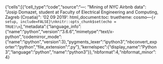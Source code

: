 {"cells":[{"cell_type":"code","source":"---\ntitle: \"Mining of NYC Airbnb data\"\nauthor: \"Josip Domazet, student at Faculty of Electrical Engineering and Computing, Zagreb (Croatia)\"\ndate: '02 09 2019'\noutput: \n    html_document:\n        toc: true\n        theme: cosmo\n---\n\n```{r setup, include=FALSE}\nknitr::opts_chunk$set(echo = TRUE)\n```\n\n<center><img src=\"https://images.pexels.com/photos/466685/pexels-photo-466685.jpeg?auto=compress&cs=tinysrgb&dpr=2&h=650&w=940\"></center>\n\n\n\n# About The Kernel\nThis kernel focuses on exploratory data analysis, but \nalso includes two regression models with _price_ as target variable. <br>\nI've focused more on visualisation in this kernel.  <br>\nEnjoy! :)\n\n\n# Loading Packages & Data\n\n```{r message=FALSE}\nlibrary(tidyverse)\nlibrary(ggthemes)\nlibrary(GGally)\nlibrary(ggExtra)\nlibrary(caret)\nlibrary(glmnet)\nlibrary(corrplot)\nlibrary(leaflet)\nlibrary(kableExtra)\nlibrary(RColorBrewer)\nlibrary(plotly)\nth <- theme_fivethirtyeight() + theme(axis.title = element_text(), axis.title.x = element_text()) # global theme for ggplot2 objects\nset.seed(252)\nairbnb <- read.csv(\"../input/new-york-city-airbnb-open-data/AB_NYC_2019.csv\", \n                   encoding=\"UTF-8\", stringsAsFactors = F, na.strings = c(\"\"))\n```\n\n\n# Data exploration\n\n## Structure and features\n\n```{r}\nhead(airbnb) %>% kable() %>% kable_styling()\n```\n\n\n```{r}\nsummary(airbnb)\n```\n\n\nFollowing columns can be ommited since they don't carry any useful information and hence wont' be used in predictive models:\n\n* _id_\n* _host_id_.\n\n```{r}\nnames_to_delete <- c(\"id\", \"host_id\")\nairbnb[names_to_delete] <- NULL\n```\n\nSince I used _stringsAsFactors = F_ in read.csv function,\nI have to transform following character columns to factor columns:\n\n* _host_name_\n* _neighbourhood_group_\n* _neighbourhood_\n* _room_type_\n\n```{r}\nnames_to_factor <- c(\"host_name\", \"neighbourhood_group\", \"neighbourhood\", \"room_type\")\nairbnb[names_to_factor] <- map(airbnb[names_to_factor], as.factor)\n\n```\nColumn _ last_review_ has to be converted to _airbnbe_ type using function _ymd_ from lubridate package.\n\n\n```{r}\nairbnb[c(\"last_review\")] <- airbnb[c(\"last_review\")] %>% map(~lubridate::ymd(.x))\n```\n\nSanity check:\n\n```{r}\nglimpse(airbnb)\n```\n\nEverything looks alright now!\n\n## Missing data\n\n```{r}\nmissing_airbnb <- airbnb %>% summarise_all(~(sum(is.na(.))/n()))\nmissing_airbnb <- gather(missing_airbnb, key = \"variables\", value = \"percent_missing\")\nmissing_airbnb <- missing_airbnb[missing_airbnb$percent_missing > 0.0, ] \nggplot(missing_airbnb, aes(x = reorder(variables, percent_missing), y = percent_missing)) +\ngeom_bar(stat = \"identity\", fill = \"red\", aes(color = I('white')), size = 0.3)+\nxlab('variables')+\ncoord_flip() + \nth  +\n  ggtitle(\"Missing Data\") +\n  xlab(\"Column name\") +\n  ylab(\"Percentage missing\") +\n  annotate(\"text\", x = 1.5, y = 0.1,label = \"host_name and name have less than 0.001\\n percentage missing\", color = \"slateblue\", size = 5)\n```\n\nColumns _reviews_per_month_ and _last_review_ have exactly the same value of \npercentage missing (~ 20.56 %). That makes sense because if you don't know when \nthe last review was, you can't calculate reviews per month :)\n\n# Data Visualisation\n\n## Price \nThe most important (target) variable is _price_.\n\n\n### Histogram & Density \n```{r}\nggplot(airbnb, aes(price)) +\n  geom_histogram(bins = 30, aes(y = ..density..), fill = \"purple\") + \n  geom_density(alpha = 0.2, fill = \"purple\") +\n  th +\n  ggtitle(\"Distribution of price\",\n          subtitle = \"The distribution is very skewed\") +\n  theme(axis.title = element_text(), axis.title.x = element_text()) +\n  geom_vline(xintercept = round(mean(airbnb$price), 2), size = 2, linetype = 3)\n```\n\n### Histogram & Density with log10 transformation\n\nSince the original distribution is very skewed, logarithmic transformation can be used to gain\nbetter insight into data.\n\n```{r message=F, warning=F}\nggplot(airbnb, aes(price)) +\n  geom_histogram(bins = 30, aes(y = ..density..), fill = \"purple\") + \n  geom_density(alpha = 0.2, fill = \"purple\") +\n  th +\n  ggtitle(\"Transformed distribution of price\",\n          subtitle = expression(\"With\" ~'log'[10] ~ \"transformation of x-axis\")) +\n  #theme(axis.title = element_text(), axis.title.x = element_text()) +\n  geom_vline(xintercept = round(mean(airbnb$price), 2), size = 2, linetype = 3) +\n  scale_x_log10() +\n  annotate(\"text\", x = 1800, y = 0.75,label = paste(\"Mean price = \", paste0(round(mean(airbnb$price), 2), \"$\")),\n           color = \t\"#32CD32\", size = 8)\n```\n\n### Histogram & Density with log10 transformation for neighbourhood areas\n\n\nNew York City consist of five neighbourhood areas:\n\n1. Manhattan\n2. Brooklyn\n3. Queens\n4. The Bronx\n5. Staten Island.\n\nIt can be useful to vizualise the distribution of price for every neighbourhood area.\n\n```{r warning=F, error=F}\n\nairbnb_nh <- airbnb %>%\n  group_by(neighbourhood_group) %>%\n  summarise(price = round(mean(price), 2))\n\n\nggplot(airbnb, aes(price)) +\n  geom_histogram(bins = 30, aes(y = ..density..), fill = \"purple\") + \n  geom_density(alpha = 0.2, fill = \"purple\") +\n  th +\n  ggtitle(\"Transformed distribution of price\\n by neighbourhood groups\",\n          subtitle = expression(\"With\" ~'log'[10] ~ \"transformation of x-axis\")) +\n  geom_vline(data = airbnb_nh, aes(xintercept = price), size = 2, linetype = 3) +\n  geom_text(data = airbnb_nh,y = 1.5, aes(x = price + 1400, label = paste(\"Mean  = \",price)), color = \"darkgreen\", size = 4) +\n  facet_wrap(~neighbourhood_group) +\n  scale_x_log10() \n```\n\n### Above Average Price Objects by Neighourhood Areas\n\n```{r}\nairbnb %>% filter(price >= mean(price)) %>% group_by(neighbourhood_group, room_type) %>% tally %>% \n  ggplot(aes(reorder(neighbourhood_group,desc(n)), n, fill = room_type)) +\n  th +\n  xlab(NULL) +\n  ylab(\"Number of objects\") +\n  ggtitle(\"Number of above average price objects\",\n          subtitle = \"Most of them are entire homes or apartments\") +\n           geom_bar(stat = \"identity\")\n```\n\n### Boxplot of price by room type\n\nWe can also investigate price by room type:\n\n* Entire home or apartment\n* Private Room\n* Shared Room\n\n```{r warning=F}\nggplot(airbnb, aes(x = room_type, y = price)) +\n  geom_boxplot(aes(fill = room_type)) + scale_y_log10() +\n  th + \n  xlab(\"Room type\") + \n  ylab(\"Price\") +\n  ggtitle(\"Boxplots of price by room type\",\n          subtitle = \"Entire homes and apartments have the highest avg price\") +\n  geom_hline(yintercept = mean(airbnb$price), color = \"purple\", linetype = 2)\n```\n\nAs expected, entire home or aparment type has the highest average price.\nIt was also expected that shared rooms would have lower price than private rooms.\n\n### Summary of price distributions\n```{r}\nairbnb %>% arrange(desc(price)) %>% top_n(10) %>% select(- host_name, -name) %>%  \n  ggplot(aes(x = price, fill = neighbourhood_group)) +\n  geom_histogram(bins = 50) +\n  scale_x_log10() + \n  ggtitle(\"Summary of price distributions\") +\n  facet_wrap(~room_type + neighbourhood_group)\n```\n\n### Price & Availability \n\n\n```{r warning=F}\nggplot(airbnb, aes(availability_365, price)) +\n  th +\n  geom_point(alpha = 0.2, color = \"slateblue\") +\n  geom_density(stat = \"identity\", alpha = 0.2) +\n  xlab(\"Availability during year\") +\n  ylab(\"Price\") +\n  ggtitle(\"Relationship between availability\",\n          subtitle = \"there is not clear relationship\") \n```\n\nIt's hard to see clear pattern,\nbut there's a lot of expensive objects \nwith few available days and many available days.\n\n### Price & Number Of Reviews\n```{r}\nggplot(airbnb, aes(number_of_reviews, price)) +\n  th + theme(axis.title = element_text(), axis.title.x = element_text()) +\n  geom_point(aes(size = price), alpha = 0.05, color = \"slateblue\") +\n  xlab(\"Number of reviews\") +\n  ylab(\"Price\") +\n  ggtitle(\"Relationship between number of reviews\",\n          subtitle = \"The most expensive objects have small number of reviews (or 0)\")\n```\n\n## Number of objects by neighbourhood areas\n\n```{r}\nairbnb %>% group_by(neighbourhood_group) %>% tally() %>% \n  ggplot(aes(x = reorder(neighbourhood_group, n), n)) +\n  geom_bar(stat = \"identity\", fill = \"purple\") +\n  theme_fivethirtyeight() +\n  ggtitle(\"Number of objects by neighbourhood group\") +\n  geom_text(aes(x = neighbourhood_group, y = 1, label = paste0(n),\n                colour = ifelse(neighbourhood_group %in%\n                                                              c(\"Manhattan\", \"Brooklyn\", \n                                                                \"Queens\"), '1', '2')),\n            hjust=-1.5, vjust=.5, size = 4, \n            fontface = 'bold') +\n  coord_flip() +\n  scale_color_manual(values=c(\"white\",\"black\"), guide = F)\n```\n\n### Leaflet map\n\n```{r}\n pal <- colorFactor(palette = c(\"red\", \"green\", \"blue\", \"purple\", \"yellow\"), domain = airbnb$neighbourhood_group)\n \n leaflet(data = airbnb) %>% addProviderTiles(providers$CartoDB.DarkMatterNoLabels) %>%  addCircleMarkers(~longitude, ~latitude, color = ~pal(neighbourhood_group), weight = 1, radius=1, fillOpacity = 0.1, opacity = 0.1,\n                                                                                                        label = paste(\"Name:\", airbnb$name)) %>% \n     addLegend(\"bottomright\", pal = pal, values = ~neighbourhood_group,\n     title = \"Neighbourhood groups\",\n     opacity = 1\n   )\n```\n\nManhattan has the highest number of objects while it's the smallest neighbourhood group by area.\nThat can be explained by the fact that it's the most popular neighbourhood group with biggest GDP.\n\n## Correlation Matrix\n\nSpearman correlation will be used since \nI not interested particularly in linear relationships.\n\n```{r}\nairbnb_cor <- airbnb[, sapply(airbnb, is.numeric)]\nairbnb_cor <- airbnb_cor[complete.cases(airbnb_cor), ]\ncorrelation_matrix <- cor(airbnb_cor, method = \"spearman\")\ncorrplot(correlation_matrix, method = \"color\")\n```\n\n# Machine Learning\n\n## Data Splitting\n\nTraining set will be 70% percent of the original data.\nObjects with price equal to 0 will be ommited since\nprice can't be 0 (faulty records).\nThey would make predictive models significantly weaker.\n\n```{r}\nairbnb <- airbnb %>% mutate(id = row_number())\nairbnb_train <- airbnb %>% sample_frac(.7) %>% filter(price > 0)\nairbnb_test  <- anti_join(airbnb, airbnb_train, by = 'id') %>% filter(price > 0)\n\n# sanity check\nnrow(airbnb_train) + nrow(airbnb_test) == nrow(airbnb %>% filter(price > 0))\n```\n\n## 1st Linear Regression model\n```{r}\n\nfirst_model <- train(price ~ latitude + longitude + room_type + minimum_nights  + availability_365 + neighbourhood_group, data = airbnb_train, method = \"lm\")\nsummary(first_model)\n\n```\n\nThis model is not so good.\nMedian residual error is -24.2, while it should be near 0.\n\\(  R^2 = 0.1 \\) is also not so good.\n\nLet's plot the first model.\n\n```{r}\nplot(first_model$finalModel)\n```\n\nNormal Q-Q plot clearly shows that first linear model **doesn't** satisfy\nlinear model assumptions (normal Q-Q plot should be straight line).\n\nSince the model seems bad, it will not be used in predicting new prices.\n\n## 2nd Linear Regression Model\n\nSecond model will introduce logarithmic transformations.\nAlso, training dataset will be filtered by price so outliers are removed.\n\n```{r}\nlearn <- airbnb_train %>% filter(price < quantile(airbnb_train$price, 0.9) & price > quantile(airbnb_train$price, 0.1)) %>% tidyr::drop_na()\nsecond_model <- lm(log(price) ~ room_type + neighbourhood_group + latitude + longitude \n                        + number_of_reviews + availability_365\n                       + reviews_per_month + \n                     calculated_host_listings_count + minimum_nights, data = learn)\n# Summarize the results\nsummary(second_model)\n```\n\nThis model is an improvement.\nMedian residual error is now -0.0145, which is far better than -25.5 from the first model.\n\\(  R^2 = 0.491 \\) means that this model explains about 50% variance of target variable.\n\n```{r}\nplot(second_model)\n```\n\nQ-Q plot for this model looks much better then for the previous one.\n\n\n### Predict prices for training set\n```{r}\nairbnb_test <- airbnb_test %>% filter(price <= quantile(airbnb_train$price, 0.9) & price >= quantile(airbnb_train$price, 0.1)) %>% tidyr::drop_na()\npred_regression <- predict(second_model, newdata = airbnb_test)\npred_regression <- exp(pred_regression)\n\nRMSE_regression <- sqrt(mean( (airbnb_test$price - pred_regression)**2 ))\n\nSSE <- sum((airbnb_test$price - pred_regression)**2)\nSSR <- sum((pred_regression - mean(airbnb_test$price)) ** 2)\nR2 <- 1 - SSE/(SSE + SSR)\n\n\nregression_results <- tibble(\n  obs = airbnb_test$price,\n  pred = pred_regression,\n  diff = pred - obs,\n  abs_diff = abs(pred - obs),\n  neighbourhood = airbnb_test$neighbourhood,\n  name = airbnb_test$name,\n  group = airbnb_test$neighbourhood_group,\n  type = airbnb_test$room_type\n  \n)\n\nregression_plot <- regression_results %>% \n  ggplot(aes(obs, pred)) +\ngeom_point(alpha = 0.1, aes(text = paste(\"Name:\", name, \"\\nGroup:\", group, \"\\nType:\", type,\n                                           \"\\nPrice diff = \", diff))) +\n  th +\n  scale_x_log10() +\n  scale_y_log10() +\n  ggtitle(\"Observed vs predicted\",\n          subtitle = \"Linear regression model\") + \n  geom_abline(slope = 1, intercept = 0, color = \"blue\", linetype = 2)  +\n  facet_wrap(~type)\n\nggplotly(regression_plot)\n\n```\n\nMetrics for testing set:\n\\( R^2 = 0.43 \\) and \n\\( RMSE = 41.24 \\).\n\nThis model could be improved by using _name_ variable and examining which keywords in _name_ indicate higher/lower prices. \n\n\nTHE END.\n\n","metadata":{"collapsed":false,"_kg_hide-input":false},"execution_count":0,"outputs":[]}],"metadata":{"language_info":{"name":"python","version":"3.6.6","mimetype":"text/x-python","codemirror_mode":{"name":"ipython","version":3},"pygments_lexer":"ipython3","nbconvert_exporter":"python","file_extension":".py"},"kernelspec":{"display_name":"Python 3","language":"python","name":"python3"}},"nbformat":4,"nbformat_minor":4}
